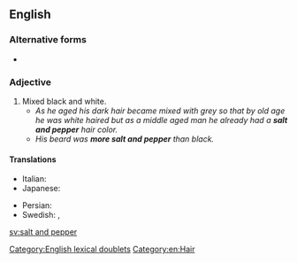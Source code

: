 {{also|salt-and-pepper}}
==English==

===Alternative forms===
* {{l|en|salt-and-pepper}}

===Adjective===
{{en-adj|head=[[salt]] and [[pepper]]}}

# Mixed black and white.
#* ''As he aged his dark hair became mixed with grey so that by old age he was white haired but as a middle aged man he already had a '''salt and pepper''' hair color.''
#* ''His beard was '''more salt and pepper''' than black.''

====Translations====
{{trans-top|mixed black and white}}
* Italian: {{t+|it|brizzolato}}
* Japanese: {{t|ja|胡麻塩|tr=ごましお, goma shio|sc=Jpan}} {{qualifier|sesame and salt}}
{{trans-mid}}
* Persian: {{t|fa|جو گندمی|tr=jow-gandomi|sc=fa-Arab}}
* Swedish: {{t|sv|gråsprängd}}, {{t+|sv|svartvit}}
{{trans-bottom}}

[[Category:English lexical doublets]]
[[Category:en:Hair]]

[[sv:salt and pepper]]